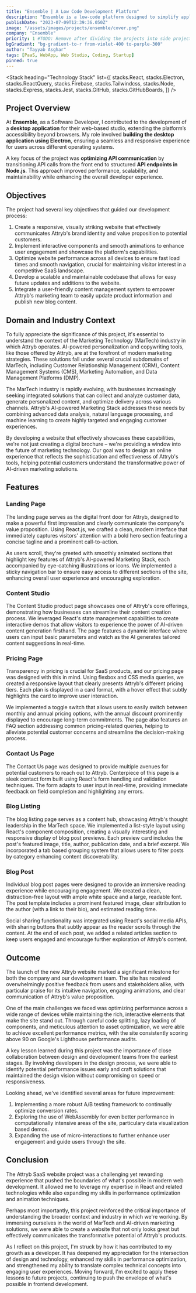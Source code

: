 ```yaml
---
title: "Ensemble | A Low Code Development Platform"
description: "Ensemble is a low-code platform designed to simplify application development for everyone, from experienced developers to those with no coding background. By reimagining apps as composable components and leveraging a declarative, metadata-driven approach, Ensemble enables users to build, modify, and publish applications effortlessly—entirely within a browser. With a vision to turn ideas into fully functional apps in hours or days, the platform integrates AI-driven tools, natural language interactions, and seamless cross-platform deployment. Ensemble is not just a tool; it’s a movement to make app development accessible, efficient, and future-ready."
publishDate: "2023-07-09T12:39:36.050Z"
image: "/assets/images/projects/ensemble/cover.png"
company: "Ensemble"
priority: 1 #TODO: Remove after dividing the projects into side projects.
bgGradient: "bg-gradient-to-r from-violet-400 to-purple-300"
author: "Tayyab Asghar"
tags: [PaaS, WebApp, Web Studio, Coding, Startup]
pinned: true
---
```



<LiveButtons primary="https://ensembleui.com" secondary="https://github.com/EnsembleUI" />

<LightBoxImage
  noBorder
  alt="Ensemble"
  gradient="bg-gradient-to-r from-violet-400 to-purple-300"
  src="/assets/images/projects/ensemble/cover.png"
/>

<Stack
  heading="Technology Stack"
  list={[
    stacks.React,
    stacks.Electron,
    stacks.ReactQuery,
    stacks.Firebase,
    stacks.Tailwindcss,
    stacks.Node,
    stacks.Express,
    stacks.Jest,
    stacks.GitHub,
    stacks.GitHubBoards,
  ]}
/>

## Project Overview
At **Ensemble**, as a Software Developer, I contributed to the development of a **desktop application** for their web-based 
studio, extending the platform’s accessibility beyond browsers. My role involved **building the desktop application using 
Electron**, ensuring a seamless and responsive experience for users across different operating systems.

A key focus of the project was **optimizing API communication** by transitioning API calls from the front end to structured 
**API endpoints in Node.js**. This approach improved performance, scalability, and maintainability while enhancing the overall 
developer experience.

## Objectives

The project had several key objectives that guided our development process:

1. Create a responsive, visually striking website that effectively communicates Attryb's brand identity and value proposition to potential customers.
2. Implement interactive components and smooth animations to enhance user engagement and showcase the platform's capabilities.
3. Optimize website performance across all devices to ensure fast load times and smooth navigation, crucial for maintaining visitor interest in a competitive SaaS landscape.
4. Develop a scalable and maintainable codebase that allows for easy future updates and additions to the website.
5. Integrate a user-friendly content management system to empower Attryb's marketing team to easily update product information and publish new blog content.

## Domain and Industry Context

To fully appreciate the significance of this project, it's essential to understand the context of the Marketing Technology (MarTech) industry in which Attryb operates. AI-powered personalization and copywriting tools, like those offered by Attryb, are at the forefront of modern marketing strategies. These solutions fall under several crucial subdomains of MarTech, including Customer Relationship Management (CRM), Content Management Systems (CMS), Marketing Automation, and Data Management Platforms (DMP).

The MarTech industry is rapidly evolving, with businesses increasingly seeking integrated solutions that can collect and analyze customer data, generate personalized content, and optimize delivery across various channels. Attryb's AI-powered Marketing Stack addresses these needs by combining advanced data analysis, natural language processing, and machine learning to create highly targeted and engaging customer experiences.

By developing a website that effectively showcases these capabilities, we're not just creating a digital brochure – we're providing a window into the future of marketing technology. Our goal was to design an online experience that reflects the sophistication and effectiveness of Attryb's tools, helping potential customers understand the transformative power of AI-driven marketing solutions.

## Features

### Landing Page

The landing page serves as the digital front door for Attryb, designed to make a powerful first impression and clearly communicate the company's value proposition. Using React.js, we crafted a clean, modern interface that immediately captures visitors' attention with a bold hero section featuring a concise tagline and a prominent call-to-action.

As users scroll, they're greeted with smoothly animated sections that highlight key features of Attryb's AI-powered Marketing Stack, each accompanied by eye-catching illustrations or icons. We implemented a sticky navigation bar to ensure easy access to different sections of the site, enhancing overall user experience and encouraging exploration.

<LightBoxImage
  src="/assets/project/attryb-marketing/ss1.avif"
  alt="Screenshot"
/>

### Content Studio

The Content Studio product page showcases one of Attryb's core offerings, demonstrating how businesses can streamline their content creation process. We leveraged React's state management capabilities to create interactive demos that allow visitors to experience the power of AI-driven content generation firsthand. The page features a dynamic interface where users can input basic parameters and watch as the AI generates tailored content suggestions in real-time.

<LightBoxImage
  src="/assets/project/attryb-marketing/ss2.avif"
  alt="Screenshot"
/>

### Pricing Page

Transparency in pricing is crucial for SaaS products, and our pricing page was designed with this in mind. Using flexbox and CSS media queries, we created a responsive layout that clearly presents Attryb's different pricing tiers. Each plan is displayed in a card format, with a hover effect that subtly highlights the card to improve user interaction.

We implemented a toggle switch that allows users to easily switch between monthly and annual pricing options, with the annual discount prominently displayed to encourage long-term commitments. The page also features an FAQ section addressing common pricing-related queries, helping to alleviate potential customer concerns and streamline the decision-making process.

<LightBoxImage
  src="/assets/project/attryb-marketing/ss3.avif"
  alt="Screenshot"
/>

### Contact Us Page

The Contact Us page was designed to provide multiple avenues for potential customers to reach out to Attryb. Centerpiece of this page is a sleek contact form built using React's form handling and validation techniques. The form adapts to user input in real-time, providing immediate feedback on field completion and highlighting any errors.

<LightBoxImage
  src="/assets/project/attryb-marketing/ss4.avif"
  alt="Screenshot"
/>

### Blog Listing

The blog listing page serves as a content hub, showcasing Attryb's thought leadership in the MarTech space. We implemented a list-style layout using React's component composition, creating a visually interesting and responsive display of blog post previews. Each preview card includes the post's featured image, title, author, publication date, and a brief excerpt. We incorporated a tab based grouping system that allows users to filter posts by category enhancing content discoverability.

<LightBoxImage
  src="/assets/project/attryb-marketing/ss5.avif"
  alt="Screenshot"
/>

### Blog Post

Individual blog post pages were designed to provide an immersive reading experience while encouraging engagement. We created a clean, distraction-free layout with ample white space and a large, readable font. The post template includes a prominent featured image, clear attribution to the author (with a link to their bio), and estimated reading time.

Social sharing functionality was integrated using React's social media APIs, with sharing buttons that subtly appear as the reader scrolls through the content. At the end of each post, we added a related articles section to keep users engaged and encourage further exploration of Attryb's content.

<LightBoxImage
  src="/assets/project/attryb-marketing/ss6.avif"
  alt="Screenshot"
/>

## Outcome

The launch of the new Attryb website marked a significant milestone for both the company and our development team. The site has received overwhelmingly positive feedback from users and stakeholders alike, with particular praise for its intuitive navigation, engaging animations, and clear communication of Attryb's value proposition.

One of the main challenges we faced was optimizing performance across a wide range of devices while maintaining the rich, interactive elements that make the site stand out. Through careful code splitting, lazy loading of components, and meticulous attention to asset optimization, we were able to achieve excellent performance metrics, with the site consistently scoring above 90 on Google's Lighthouse performance audits.

A key lesson learned during this project was the importance of close collaboration between design and development teams from the earliest stages. By involving developers in the design process, we were able to identify potential performance issues early and craft solutions that maintained the design vision without compromising on speed or responsiveness.

Looking ahead, we've identified several areas for future improvement:

1. Implementing a more robust A/B testing framework to continually optimize conversion rates.
2. Exploring the use of WebAssembly for even better performance in computationally intensive areas of the site, particulary data visualization based demos.
3. Expanding the use of micro-interactions to further enhance user engagement and guide users through the site.

## Conclusion

The Attryb SaaS website project was a challenging yet rewarding experience that pushed the boundaries of what's possible in modern web development. It allowed me to leverage my expertise in React and related technologies while also expanding my skills in performance optimization and animation techniques.

Perhaps most importantly, this project reinforced the critical importance of understanding the broader context and industry in which we're working. By immersing ourselves in the world of MarTech and AI-driven marketing solutions, we were able to create a website that not only looks great but effectively communicates the transformative potential of Attryb's products.

As I reflect on this project, I'm struck by how it has contributed to my growth as a developer. It has deepened my appreciation for the intersection of design and technology, enhanced my skills in performance optimization, and strengthened my ability to translate complex technical concepts into engaging user experiences. Moving forward, I'm excited to apply these lessons to future projects, continuing to push the envelope of what's possible in frontend development.

